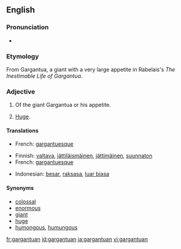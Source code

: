 ==English==

===Pronunciation===
* {{IPA|/ˈgɑː(ɹ)ˌgæn.tjʊu.æn/, /ˈgɑː(ɹ)ˌgænt.jʊuæn/}} {{a|UK}}
{{rfap}}

===Etymology===
From Gargantua, a giant with a very large appetite in Rabelais's ''The Inestimable Life of Gargantua''.

===Adjective===
{{en-adj}}

# {{obsolete}} Of the giant Gargantua or his appetite.
# [[huge|Huge]].

====Translations====
{{trans-top|of the giant Gargantua or his appetite}}
* French: [[gargantuesque]]
{{trans-mid}}
{{trans-bottom}}

{{trans-top|huge}}
* Finnish: [[valtava]], [[jättiläismäinen]], [[jättimäinen]], [[suunnaton]]
* French: [[gargantuesque]]
{{trans-mid}}
* Indonesian: [[besar]], [[raksasa]], [[luar biasa]]
{{trans-bottom}}

====Synonyms====
* [[colossal]]
* [[enormous]]
* [[giant]]
* [[huge]]
* [[humongous]], [[humungous]]

[[fr:gargantuan]]
[[id:gargantuan]]
[[ja:gargantuan]]
[[vi:gargantuan]]